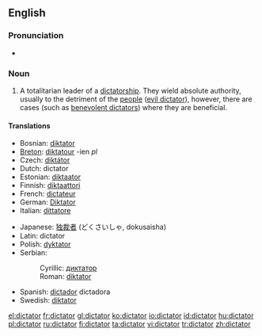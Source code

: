 ==English==
{{wikipedia}}

===Pronunciation===
*{{audio|en-us-dictator.ogg|Audio (US)}}

===Noun===
{{en-noun}}

# A totalitarian leader of a [[dictatorship]].  They wield absolute authority, usually to the detriment of the [[people]] ([[evil dictator]]), however, there are cases (such as [[benevolent dictator]]s) where they are beneficial.

====Translations====
{{trans-top|totalitarian leader of a dictatorship}}
*Bosnian: [[diktator]] {{m}}
*[[Breton]]: [[diktatour]] {{m}} -ien ''pl''
*Czech: [[diktátor]] {{m}}
*Dutch: dictator {{m}}
*Estonian: [[diktaator]]
*Finnish: [[diktaattori]]
*French: [[dictateur]] {{m}}
*German: [[Diktator]] {{m}}
*Italian: [[dittatore]] {{m}}
{{trans-mid}}
*Japanese: [[独裁者]] (どくさいしゃ, dokusaisha)
*Latin: dictator {{m}}
*Polish: [[dyktator]] {{m}}
*Serbian:
*:Cyrillic: [[диктатор#Serbian|диктатор]] {{m}}
*:Roman: [[diktator#Serbian|diktator]] {{m}}
*Spanish: [[dictador]] {{m}} dictadora {{f}}
*Swedish: [[diktator]] {{c}}
{{trans-bottom}}

[[el:dictator]]
[[fr:dictator]]
[[gl:dictator]]
[[ko:dictator]]
[[io:dictator]]
[[id:dictator]]
[[hu:dictator]]
[[pl:dictator]]
[[ru:dictator]]
[[fi:dictator]]
[[ta:dictator]]
[[vi:dictator]]
[[tr:dictator]]
[[zh:dictator]]